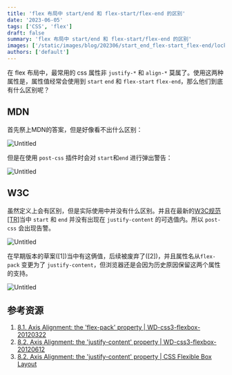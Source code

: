```yaml
---
title: 'flex 布局中 start/end 和 flex-start/flex-end 的区别'
date: '2023-06-05'
tags: ['CSS', 'flex']
draft: false
summary: 'flex 布局中 start/end 和 flex-start/flex-end 的区别'
images: ['/static/images/blog/202306/start_end_flex-start_flex-end/lock.jpg']
authors: ['default']
---
```


在 flex 布局中，最常用的 css 属性非 `justify-*` 和 `align-*` 莫属了。使用这两种属性是，属性值经常会使用到 `start` `end` 和 `flex-start` `flex-end`，那么他们到底有什么区别呢？

## MDN

首先祭上MDN的答案，但是好像看不出什么区别：

![Untitled](/static/images/blog/202306/start_end_flex-start_flex-end/Untitled.png)

但是在使用 `post-css` 插件时会对 `start`和`end` 进行弹出警告：

![Untitled](/static/images/blog/202306/start_end_flex-start_flex-end/Untitled%201.png)

## W3C

虽然定义上会有区别，但是实际使用中并没有什么区别。并且在最新的[W3C规范[TR]](https://link.segmentfault.com/?enc=PgXJu949Pr71%2FPeaI7T0yw%3D%3D.wMYAD1Jm3Nbjf18Ihn4i4%2FRnWrjGBujjMNGaiuODA%2BJLzckoIq5NEF5eMEhDtWA4g%2BTpzf6%2B1sN72Sxei4xXkg%3D%3D)当中 `start` 和 `end` 并没有出现在 `justify-content` 的可选值内。所以 `post-css` 会出现告警。

![Untitled](/static/images/blog/202306/start_end_flex-start_flex-end/Untitled%202.png)

在早期版本的草案([1])当中有这俩值，后续被废弃了([2])，并且属性名从`flex-pack` 变更为了 `justify-content`，但浏览器还是会因为历史原因保留这两个属性的支持。

![Untitled](/static/images/blog/202306/start_end_flex-start_flex-end/Untitled%203.png)

## 参考资源

1. [8.1. Axis Alignment: the 'flex-pack' property | WD-css3-flexbox-20120322](https://link.segmentfault.com/?enc=vZPR6ol%2FGLG6dGqNK5JEAA%3D%3D.bvyAdt6uK2e4dPUXLDQsUC8VDPponyWubFtOR4aFG1eXv%2Fyefy5NbwXhfa1wV%2BoI1uwkzmuBRHIOo1KIUAgdZg%3D%3D)
2. [8.2. Axis Alignment: the 'justify-content' property | WD-css3-flexbox-20120612](https://link.segmentfault.com/?enc=mj5YjmVSq7qHMOVoZ4VcaQ%3D%3D.hzw4ziuXE0fL7xrd0hFLtpvI3ofE5NPupBc%2BeN7K7MXygklIAcDPCDuhFGUN1H7JrbiegwNsCiWECeoAIadmjOFiCHKklUftiSql7Dgjl%2BI%3D)
3. [8.2. Axis Alignment: the 'justify-content' property | CSS Flexible Box Layout](https://link.segmentfault.com/?enc=l3EX3KBMZ4nLZqYB3AhPfw%3D%3D.hEo7oPNa6rtnThuai0bR27zIYrEzXssy%2FLllD%2FJxrYme%2Ba3QjQRM6kfpGyyR54OnYtWivHp0HJJX4TZv1LRJ%2FQ%3D%3D)
